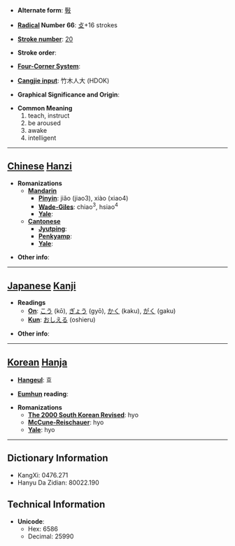 * '''Alternate form''': [[斅]]

* '''[[Wiktionary:Chinese radical index| Radical]] Number 66''': [[Wiktionary:Chinese radical index 攴|攴]]+16 strokes

* '''[[Wiktionary:Chinese total strokes index|Stroke number]]''': [[Wiktionary:Chinese total strokes index 20|20]]

* '''Stroke order''': 

* '''[[Wiktionary:Chinese four corner index|Four-Corner System]]''': 

* '''[[Wiktionary:Chinese Cangjie index|Cangjie input]]''': 竹木人大 (HDOK)

* '''Graphical Significance and Origin''': 

* '''Common Meaning'''
*#teach, instruct
*# be aroused
*# awake
*# intelligent


----

== [[Chinese]] [[Hanzi]] ==

* '''Romanizations'''
** '''[[Mandarin]]'''
*** '''[[Pinyin]]''': jiǎo (jiao3), xiào (xiao4)
*** '''[[Wade-Giles]]''': chiao<sup>3</sup>, hsiao<sup>4</sup>
*** '''[[Yale]]''': 
** '''[[Cantonese]]'''
*** '''[[Jyutping]]''':
*** '''[[Penkyamp]]''': 
*** '''[[Yale]]''': 

* '''Other info''': 

----

== [[Japanese]] [[Kanji]] ==

* '''Readings'''
** '''[[On]]''': [[こう]] (kō), [[ぎょう]] (gyō), [[かく]] (kaku), [[がく]] (gaku)
** '''[[Kun]]''': [[おしえる]] (oshieru)

* '''Other info''':  

----

== [[Korean]] [[Hanja]] ==

* '''[[Hangeul]]''': 효

* '''[[Eumhun]] reading''': 

* '''Romanizations'''
** '''[[The 2000 South Korean Revised Romanization|The 2000 South Korean Revised]]''': hyo
** '''[[McCune-Reischauer]]''': hyo
** '''[[Yale]]''': hyo

----

== Dictionary Information ==

* KangXi: 0476.271
* Hanyu Da Zidian: 80022.190

== Technical Information ==

* '''Unicode''':
** Hex: 6586
** Decimal: 25990